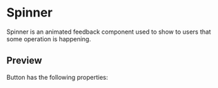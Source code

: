 
<Meta of={SpinnerStories} />

# Spinner

Spinner is an animated feedback component used to show to users that some operation is happening.

## Preview

<Canvas of={SpinnerStories.Default} />

Button has the following properties:

<Controls />
